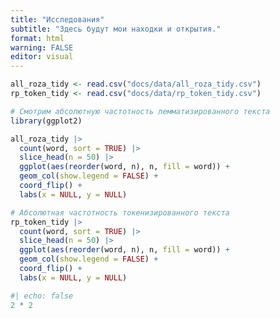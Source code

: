 ```yaml
---
title: "Исследования"
subtitle: "Здесь будут мои находки и открытия."
format: html
warning: FALSE
editor: visual
---
```


```r
all_roza_tidy <- read.csv("docs/data/all_roza_tidy.csv")
rp_token_tidy <- read.csv("docs/data/rp_token_tidy.csv")

```

```r
# Смотрим абсолютную частотность лемматизированного текста
library(ggplot2)

all_roza_tidy |> 
  count(word, sort = TRUE) |> 
  slice_head(n = 50) |> 
  ggplot(aes(reorder(word, n), n, fill = word)) +
  geom_col(show.legend = FALSE) +
  coord_flip() +
  labs(x = NULL, y = NULL)

```

```r
# Абсолютная частотность токенизированного текста
rp_token_tidy |> 
  count(word, sort = TRUE) |> 
  slice_head(n = 50) |> 
  ggplot(aes(reorder(word, n), n, fill = word)) +
  geom_col(show.legend = FALSE) +
  coord_flip() +
  labs(x = NULL, y = NULL)

```

```r
#| echo: false
2 * 2
```
